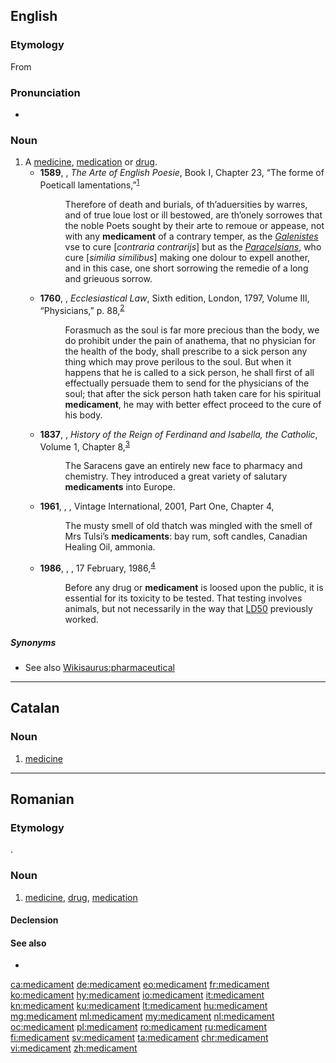 ==English==

===Etymology===
From {{etyl|frm|en}} {{m|frm|médicament}}

===Pronunciation===
* {{IPA|/ˈmɛdɪkəmənt/|/məˈdɪkəmənt/|lang=en}}

===Noun===
{{en-noun}}

# A [[medicine]], [[medication]] or [[drug]].
#* '''1589''', {{w|George Puttenham}}, ''The Arte of English Poesie'', Book I, Chapter 23, “The forme of Poeticall lamentations,”<sup>[http://www.gutenberg.org/cache/epub/16420/pg16420-images.html]</sup>
#*: Therefore of death and burials, of th’aduersities by warres, and of true loue lost or ill bestowed, are th’onely sorrowes that the noble Poets sought by their arte to remoue or appease, not with any '''medicament''' of a contrary temper, as the ''[[w:Galen|Galenistes]]'' vse to cure [''contraria contrarijs''] but as the ''[[w:Paracelsus|Paracelsians]]'', who cure [''similia similibus''] making one dolour to expell another, and in this case, one short sorrowing the remedie of a long and grieuous sorrow.
#* '''1760''', {{w|Richard Burn}}, ''Ecclesiastical Law'', Sixth edition, London, 1797, Volume III, “Physicians,” p. 88,<sup>[https://books.google.ca/books?id=hQY02grXMv4C&printsec=frontcover#v=onepage&q&f=false]</sup>
#*: Forasmuch as the soul is far more precious than the body, we do prohibit under the pain of anathema, that no physician for the health of the body, shall prescribe to a sick person any thing which may prove perilous to the soul. But when it happens that he is called to a sick person, he shall first of all effectually persuade them to send for the physicians of the soul; that after the sick person hath taken care for his spiritual '''medicament''', he may with better effect proceed to the cure of his body.
#* '''1837''', {{w|William H. Prescott}}, ''History of the Reign of Ferdinand and Isabella, the Catholic'', Volume 1, Chapter 8,<sup>[http://www.gutenberg.org/cache/epub/6918/pg6918-images.html]</sup>
#*: The Saracens gave an entirely new face to pharmacy and chemistry. They introduced a great variety of salutary '''medicaments''' into Europe.
#* '''1961''', {{w|V. S. Naipaul}}, ''{{w|A House for Mr Biswas}}'', Vintage International, 2001, Part One, Chapter 4,
#*: The musty smell of old thatch was mingled with the smell of Mrs Tulsi’s '''medicaments''': bay rum, soft candles, Canadian Healing Oil, ammonia.
#* '''1986''', {{w|Maurice Miller}}, ''{{w|Hansard}}'', 17 February, 1986,<sup>[http://www.hansard-corpus.org]</sup>
#*: Before any drug or '''medicament''' is loosed upon the public, it is essential for its toxicity to be tested. That testing involves animals, but not necessarily in the way that [[w:Median lethal dose|LD50]] previously worked.

=====Synonyms=====
* See also [[Wikisaurus:pharmaceutical]]

----

==Catalan==

===Noun===
{{ca-noun|m}}

# [[medicine]]
----
==Romanian==

===Etymology===
{{bor|ro|fr|médicament}}.

===Noun===
{{ro-noun|n|medicamente}}

# [[medicine]], [[drug]], [[medication]]

====Declension====
{{ro-noun-n}}

====See also====
* {{l|ro|medicină}}

{{topics|ro|Medicine}}

[[ca:medicament]]
[[de:medicament]]
[[eo:medicament]]
[[fr:medicament]]
[[ko:medicament]]
[[hy:medicament]]
[[io:medicament]]
[[it:medicament]]
[[kn:medicament]]
[[ku:medicament]]
[[lt:medicament]]
[[hu:medicament]]
[[mg:medicament]]
[[ml:medicament]]
[[my:medicament]]
[[nl:medicament]]
[[oc:medicament]]
[[pl:medicament]]
[[ro:medicament]]
[[ru:medicament]]
[[fi:medicament]]
[[sv:medicament]]
[[ta:medicament]]
[[chr:medicament]]
[[vi:medicament]]
[[zh:medicament]]